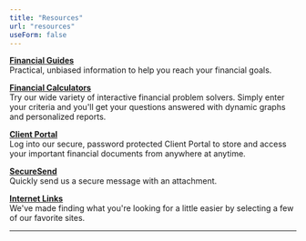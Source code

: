 ```yaml
---
title: "Resources"
url: "resources"
useForm: false
---
```



<NewsLetterMDX />

**[Financial Guides](/resources/guides)**  
Practical, unbiased information to help you reach your financial goals.

**[Financial Calculators](/resources/financial-calculators)**  
Try our wide variety of interactive financial problem solvers. Simply enter your criteria and you'll get your questions answered with dynamic graphs and personalized reports.

**[Client Portal](/resources/client-portal)**  
Log into our secure, password protected Client Portal to store and access your important financial documents from anywhere at anytime.

**[SecureSend](/resources/secure-send)**  
Quickly send us a secure message with an attachment.

**[Internet Links](/resources/internet-links)**  
We've made finding what you're looking for a little easier by selecting a few of our favorite sites.

---
